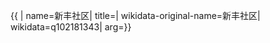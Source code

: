 {{ {{{1|PRC admin/showdata}}}|
name=新丰社区|
title=|
wikidata-original-name=新丰社区|
wikidata=q102181343|
arg={{{arg|}}}}}